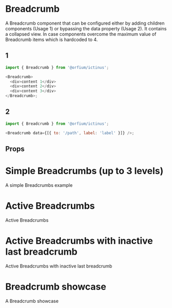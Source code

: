 
<Meta of={BreadcrumbStories} />

# Breadcrumb

A Breadcrumb component that can be configured either by adding children components (Usage 1) or bypassing the data property (Usage 2).
It contains a collapsed view. In case components overcome the maximum value of Breadcrumb items which is hardcoded to 4.

## 1

```js
import { Breadcrumb } from '@orfium/ictinus';

<Breadcrumb>
  <div>content 1</div>
  <div>content 2</div>
  <div>content 3</div>
</Breadcrumb>;
```

## 2

```js
import { Breadcrumb } from '@orfium/ictinus';

<Breadcrumb data={[{ to: '/path', label: 'label' }]} />;
```

## Props

<ArgTypes of={Breadcrumb} />

# Simple Breadcrumbs (up to 3 levels)

A simple Breadcrumbs example

<Canvas of={BreadcrumbStories.SimpleBreadcrumbs} />

# Active Breadcrumbs

Active Breadcrumbs

<Canvas of={BreadcrumbStories.ActiveBreadcrumbs} />

# Active Breadcrumbs with inactive last breadcrumb

Active Breadcrumbs with inactive last breadcrumb

<Canvas of={BreadcrumbStories.ActiveBreadcrumbsWithInactiveLastBreadcrumb} />

# Breadcrumb showcase

A Breadcrumb showcase

<Canvas of={BreadcrumbStories.BreadcrumbShowcaseStory} />
